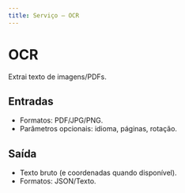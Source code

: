 ```yaml
---
title: Serviço — OCR
---
```


# OCR

Extrai texto de imagens/PDFs.

## Entradas
- Formatos: PDF/JPG/PNG.
- Parâmetros opcionais: idioma, páginas, rotação.

## Saída
- Texto bruto (e coordenadas quando disponível).
- Formatos: JSON/Texto.
